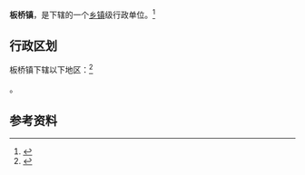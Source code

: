 {{中国乡级行政区
|景观照片文件名 = 201908 Buildings in Banqiao Town, Zunyi.jpg
|景观照片描述 = 
|汉语拼音 = 
|其他语言 = 
|其他语言名称 = 
|旧称 = 
|地名出处 = 
|位置图文件名 = 
|位置图描述 = 
|自定义图片= 
|建置时间 = 
|政府驻地 = 
|毗邻 = 
|总面积 = 
|总人口 = 
|总人口年份 = 
|户籍人口 = 
|户籍人口年份 = 
|常住人口 = 
|常住人口年份 = 
|人口密度 = 
|GDP = 
|GDP年份 = 
|邮政编码 = 
|电话区号 = 851
|官方网站 = 
|网站名称 = 
|52/03/03/104/000}}

'''板桥镇'''，是{{PRC admin/fullname|52/03/03/104/000|3}}下辖的一个[[乡镇|乡镇]]级行政单位。<ref>{{PRC admin/ref sgc|{{PRC admin/parent|52/03/03/104/000}}}}</ref>

== 行政区划 ==

板桥镇下辖以下地区：<ref>{{PRC admin/ref sgc|52/03/03/104/000}}</ref>

{{PRC admin/children|52/03/03/104/000}}。

== 参考资料 ==

{{reflist}}

{{行政区划小作品}}
{{PRC admin/navcat|52/03/03/104/000}}